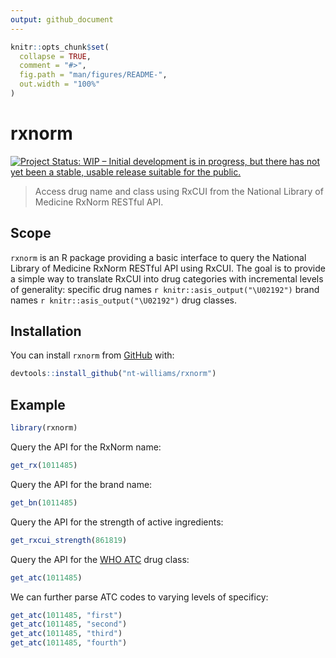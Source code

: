 ```yaml
---
output: github_document
---
```


<!-- README.md is generated from README.Rmd. Please edit that file -->

```r
knitr::opts_chunk$set(
  collapse = TRUE,
  comment = "#>",
  fig.path = "man/figures/README-",
  out.width = "100%"
)
```

# rxnorm

<!-- badges: start -->
[![Project Status: WIP – Initial development is in progress, but there has not yet been a stable, usable release suitable for the public.](https://www.repostatus.org/badges/latest/wip.svg)](https://www.repostatus.org/#wip)
<!-- badges: end -->

> Access drug name and class using RxCUI from the National Library of Medicine RxNorm RESTful API.

## Scope

`rxnorm` is an R package providing a basic interface to query the National Library of Medicine RxNorm RESTful API using RxCUI. The goal is to provide a simple way to translate RxCUI into drug categories with incremental levels of generality: specific drug names `r knitr::asis_output("\U02192")` brand names `r knitr::asis_output("\U02192")` drug classes.

## Installation

You can install `rxnorm` from [GitHub](https://github.com/) with:

``` r
devtools::install_github("nt-williams/rxnorm")
```

## Example

```r
library(rxnorm)
```

Query the API for the RxNorm name:

```r
get_rx(1011485)
```

Query the API for the brand name:

```r
get_bn(1011485)
```

Query the API for the strength of active ingredients:

```r
get_rxcui_strength(861819)
```

Query the API for the [WHO ATC](https://www.whocc.no/atc_ddd_index/) drug class:

```r
get_atc(1011485)
```

We can further parse ATC codes to varying levels of specificy:

```r
get_atc(1011485, "first")
get_atc(1011485, "second")
get_atc(1011485, "third")
get_atc(1011485, "fourth")
```
